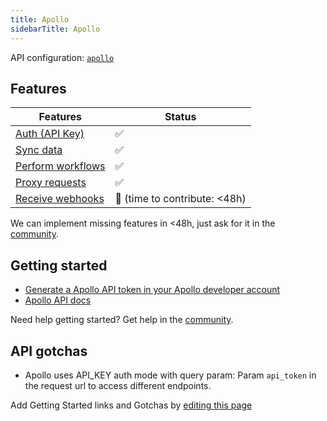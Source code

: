 ```yaml
---
title: Apollo
sidebarTitle: Apollo
---
```


API configuration: [`apollo`](https://nango.dev/providers.yaml)


## Features

| Features | Status |
| - | - |
| [Auth (API Key)](/integrate/guides/authorize-an-api) | ✅ |
| [Sync data](/integrate/guides/sync-data-from-an-api) | ✅ |
| [Perform workflows](/integrate/guides/perform-workflows-with-an-api) | ✅ |
| [Proxy requests](/integrate/guides/proxy-requests-to-an-api) | ✅ |
| [Receive webhooks](/integrate/guides/receive-webhooks-from-an-api) | 🚫 (time to contribute: &lt;48h) |

<Tip>We can implement missing features in &lt;48h, just ask for it in the [community](https://nango.dev/slack).</Tip>

## Getting started

-   [Generate a Apollo API token in your Apollo developer account](https://developer.apollo.io/keys/)
-   [Apollo API docs](https://apolloio.github.io/apollo-api-docs/)

<Tip>Need help getting started? Get help in the [community](https://nango.dev/slack).</Tip>

## API gotchas

- Apollo uses API_KEY auth mode with query param: Param `api_token` in the request url to access different endpoints.

<Note>Add Getting Started links and Gotchas by [editing this page](https://github.com/nangohq/nango/tree/master/docs-v2/integrations/all/apollo.mdx)</Note>
